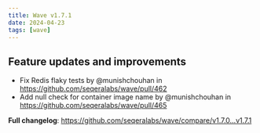 ```yaml
---
title: Wave v1.7.1
date: 2024-04-23
tags: [wave]
---
```


## Feature updates and improvements

- Fix Redis flaky tests by @munishchouhan in https://github.com/seqeralabs/wave/pull/462
- Add null check for container image name by @munishchouhan in https://github.com/seqeralabs/wave/pull/465

**Full changelog**: https://github.com/seqeralabs/wave/compare/v1.7.0...v1.7.1
